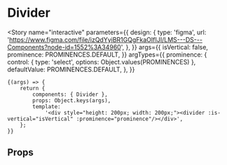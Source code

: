 
<Meta title="components/Divider" component={Divider} />

# Divider

<Story
	name="interactive"
	parameters={{
		design: {
			type: 'figma',
			url: 'https://www.figma.com/file/izQdYyiBR1GQgFkaOIfIJI/LMS---DS---Components?node-id=1552%3A34960',
		},
	}}
	args={{
		isVertical: false,
		prominence: PROMINENCES.DEFAULT,
	}}
	argTypes={{
		prominence: {
			control: { type: 'select', options: Object.values(PROMINENCES) },
			defaultValue: PROMINENCES.DEFAULT,
		},
	}}
>
	{(args) => {
		return {
			components: { Divider },
			props: Object.keys(args),
			template:
				'<div style="height: 200px; width: 200px;"><divider :is-vertical="isVertical" :prominence="prominence"/></div>',
		};
	}}
</Story>

## Props

<Props of={Divider} />
